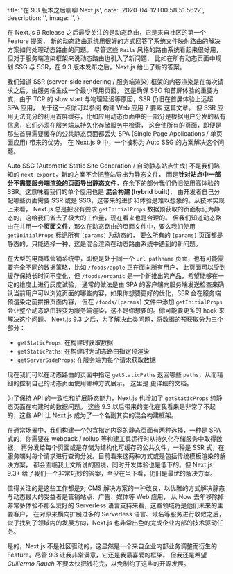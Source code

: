 
  title: '在 9.3 版本之后聊聊 Next.js',
  date: '2020-04-12T00:58:51.562Z',
  description: '',
  image: '',
}

在 Next.js 9 Release 之后最受关注的是动态路由，它是来自社区的第一个 Feature 提案，
新的动态路由系统用很好的方式回答了系统文件映射路由的解决方案如何处理动态路由的问题。
尽管这些 `Rails` 风格的路由系统看起来很好用，但对于服务端渲染框架来说动态路由也引入了新问题，
比如在所有动态页面中规划 SSG 与 SSR，在 9.3 版本发布之后，Next.js 给出了新的答案。

我们知道 SSR (server-side rendering / 服务端渲染) 框架的内容渲染是在每次请求之后，由服务端生成一个最小可用页面，
这是确保 SEO 和首屏体验的重要方式，由于 TCP 的 slow start 与物理延迟等原因，SSR 仍旧在首屏体验上远超 SPA 应用，
关于这一点你可以参阅 <Link target="_blank" href="https://rauchg.com/2014/7-principles-of-rich-web-applications">构建 Web 应用 7 要素</Link> 这篇文章。
但 SSR 应用无法充分的利用首屏缓存，比如应用动态页面中的一部分是根据用户分发的私有信息，它们必须在服务端从持久化存储服务中检索，
这会使所有的页面，即便是那些首屏需要缓存的公共静态页面都丢失 SPA (Single Page Applications / 单页面应用) 带来的优势。
在 Next.js 9 中，一个被称为 Auto SSG 的方案解决这个问题。

Auto SSG (Automatic Static Site Generation / 自动静态站点生成) 不是我们熟知的 `next export`，新的方案不会把整站导出为静态文件，
而是**针对站点中一部分不需要服务端渲染的页面导出静态文件**，在余下的部分我们仍旧使用高体验的 SSR。这意味着我们的单个应用也是 **混合构建 (hybrid built)**，
由开发者自己分配哪些页面需要 SSR 或是 SSG，这带来的进步和体验是难以想象的。从技术实现上来看，
Next.js 总是把没有要求 `getInitialProps` 数据预获取的页面标记为静态的，这给我们省去了极大的工作量，现在看来也是合理的。
但我们知道动态路由在共用一个**页面文件**，那么在动态路由的页面文件中，要么我们使用 `getInitialProps` 标记所有 `[params]` 为动态的，
要么所有的 `[params]` 页面都是静态的，只能选择一种，这是混合渲染在动态路由系统中遇到的新问题。

在大型的电商或营销系统中，即便是处于同一个 `url pathname` 页面，也有可能需要完全不同的数据策略，比如 `/foods/apple` 正在面向所有用户，
此页面可以受到缓存保持长时间不变化，但 `/foods/organic` 是一个新推出的产品，希望能够在一定的维度上进行灰度试验，
通常的做法是由 SPA 的客户端向服务端发送检查来确认当前用户可以浏览页面的哪些内容，如果你想要更好的优化，SSR 会在服务端预渲染之前拼接页面内容，
但在 `/foods/[params]` 文件中添加 `getInitialProps` 会让整个动态路由转变为服务端渲染，这不是你想要的。你可能要更多的 hack 来解决这个问题。
Next.js 9.3 之后，为了解决此类问题，将数据的预获取分为三个部分：

- `getStaticProps`: 在构建时获取数据
- `getStaticPaths`: 在构建时为动态路由指定预渲染
- `getServerSideProps`: 在服务端为每个请求获取数据

现在我们可以在动态路由的页面中指定 `getStaticPaths` 返回哪些 `paths`，从而精细的控制自己的动态页面使用哪种方式展示。
这里是 <Link target="_blank" href="https://nextjs.org/docs/basic-features/data-fetching#getstaticprops-static-generation">更详细的文档</Link>。

为了保持 API 的一致性和扩展静态能力，Next.js 也增加了 `getStaticProps` 纯静态页面在构建时的数据问题。
这些 9.3 以后带来的变化在我看来是非常了不起的，这些 API 让 Next.js 成为了一个名副其实的混合构建框架。

在通常场景中，我们构建一个包含指定内容的静态页面有两种选择，一种是 SPA 式的，你需要在 webpack / rollup 等构建工具运行时从持久化存储服务中取得数据，
再分发给每个页面或是存储为结构化可缓存的公共文件，一种是 SSR 式，在服务端对每个请求进行查询分发。目前看来这两种方式或是包括传统模板渲染的解决方案，
都会面临我上文所说的困境，同时开发体验也是低下的。但 Next.js 9.3+ 给了我们一个非常巧妙的答案，至少在当下看，仍旧是最优的解决方案。

值得关注的是这些工作都是对 CMS 解决方案的一种改良，以优雅的方式解决静态与动态最大的受益者是营销站点、广告、媒体等 Web 应用，
从 Now 去年移除掉非常多体验不那么友好的 Serverless 语言支持来看，这些领域将是他们未来的主要客户，
在对原来横向扩展过多的 Serverless 语言、域名等服务进行收敛之后，似乎找到了领域内的发展方向，Next.js 也非常出色的完成企业内部的技术驱动任务。

是的，Next.js 不是社区驱动的，这显然是一个来自企业内部业务调整而衍生的 Feature。尽管 9.3 让我非常满意，它还是我最喜爱的框架。
但我还是希望 _Guillermo Rauch_ 不要太快把钱花完，以免制约了这些的开源发展。

